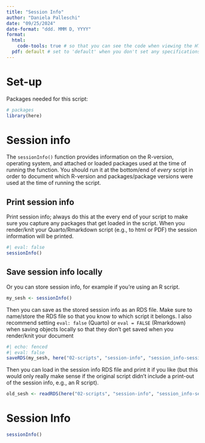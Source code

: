```yaml
---
title: "Session Info"
author: "Daniela Palleschi"
date: "09/25/2024"
date-format: "ddd. MMM D, YYYY"
format: 
  html:
    code-tools: true # so that you can see the code when viewing the HTML ('</> Code' button)
  pdf: default # set to 'default' when you don't set any specifications
---
```


# Set-up {-}

Packages needed for this script:

```r
# packages
library(here)
```


# Session info

The `sessionInfo()` function provides information on the R-version, operating system, and attached or loaded packages used at the time of running the function. You should run it at the bottom/end of *every* script in order to document which R-version and packages/package versions were used at the time of running the script.

## Print session info

Print session info; always do this at the every end of your script to make sure you capture any packages that get loaded in the script. When you render/knit your Quarto/Rmarkdown script (e.g., to html or PDF) the session information will be printed.

```r
#| eval: false
sessionInfo()
```

## Save session info locally

Or you can store session info, for example if you're using an R script.

```r
my_sesh <- sessionInfo()
```

Then you can save as the stored session info as an RDS file. Make sure to name/store the RDS file so that you know to which script it belongs. I also recommend setting `eval: false` (Quarto) or `eval = FALSE` (Rmarkdown) when saving objects locally so that they don't get saved when you render/knit your document

```r
#| echo: fenced
#| eval: false
saveRDS(my_sesh, here("02-scripts", "session-info", "session_info-sessionInfo.rds"))
```

Then you can load in the session info RDS file and print it if you like (but this would only really make sense if the original script didn't include a print-out of the session info, e.g., an R script).

```r
old_sesh <- readRDS(here("02-scripts", "session-info", "session_info-sessionInfo.rds"))
```

# Session Info 

```r
sessionInfo()
```

